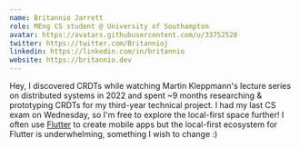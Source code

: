 ```yaml
---
name: Britannio Jarrett
role: MEng CS student @ University of Southampton
avatar: https://avatars.githubusercontent.com/u/33752528
twitter: https://twitter.com/Britannioj
linkedin: https://linkedin.com/in/britannio
website: https://britannio.dev
---
```


Hey, I discovered CRDTs while watching Martin Kleppmann's lecture series on distributed systems in 2022 and spent ~9 months researching & prototyping CRDTs for my third-year technical project.
I had my last CS exam on Wednesday, so I'm free to explore the local-first space further!
I often use [Flutter](https://flutter.dev) to create mobile apps but the local-first ecosystem for Flutter is underwhelming, something I wish to change :)
